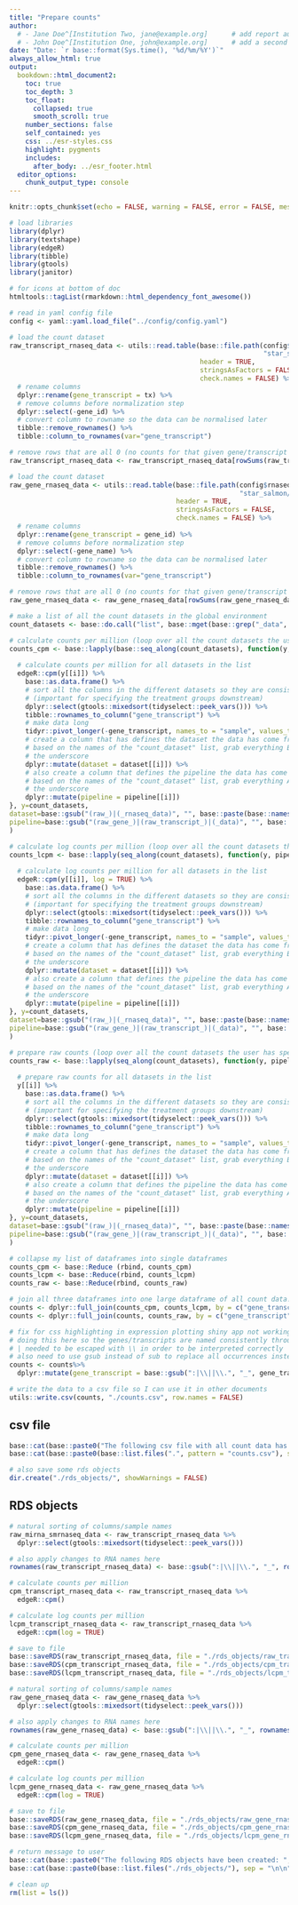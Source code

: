 ```yaml
---
title: "Prepare counts"
author:
  # - Jane Doe^[Institution Two, jane@example.org]      # add report authors (uncomment if using)
  # - John Doe^[Institution One, john@example.org]      # add a second report author (uncomment if using)
date: "Date: `r base::format(Sys.time(), '%d/%m/%Y')`"
always_allow_html: true
output:
  bookdown::html_document2:
    toc: true
    toc_depth: 3
    toc_float:
      collapsed: true
      smooth_scroll: true
    number_sections: false
    self_contained: yes
    css: ../esr-styles.css
    highlight: pygments
    includes:
      after_body: ../esr_footer.html
  editor_options: 
    chunk_output_type: console
---
```




```r
knitr::opts_chunk$set(echo = FALSE, warning = FALSE, error = FALSE, message = FALSE, fig.align = "center")
```

```r
# load libraries
library(dplyr)
library(textshape)
library(edgeR)
library(tibble)
library(gtools)
library(janitor)

# for icons at bottom of doc
htmltools::tagList(rmarkdown::html_dependency_font_awesome())

# read in yaml config file
config <- yaml::yaml.load_file("../config/config.yaml")
```

```r
# load the count dataset
raw_transcript_rnaseq_data <- utils::read.table(base::file.path(config$rnaseq_results_dir,
                                                                "star_salmon/salmon.merged.transcript_counts.tsv"),
                                                header = TRUE,
                                                stringsAsFactors = FALSE,
                                                check.names = FALSE) %>%
  # rename columns
  dplyr::rename(gene_transcript = tx) %>%
  # remove columns before normalization step
  dplyr::select(-gene_id) %>%
  # convert column to rowname so the data can be normalised later
  tibble::remove_rownames() %>%
  tibble::column_to_rownames(var="gene_transcript")

# remove rows that are all 0 (no counts for that given gene/transcript found in any sample)
raw_transcript_rnaseq_data <- raw_transcript_rnaseq_data[rowSums(raw_transcript_rnaseq_data[])>0,]
```

```r
# load the count dataset
raw_gene_rnaseq_data <- utils::read.table(base::file.path(config$rnaseq_results_dir,
                                                          "star_salmon/salmon.merged.gene_counts_length_scaled.tsv"),
                                          header = TRUE,
                                          stringsAsFactors = FALSE,
                                          check.names = FALSE) %>%
  # rename columns
  dplyr::rename(gene_transcript = gene_id) %>%
  # remove columns before normalization step
  dplyr::select(-gene_name) %>%
  # convert column to rowname so the data can be normalised later
  tibble::remove_rownames() %>%
  tibble::column_to_rownames(var="gene_transcript")

# remove rows that are all 0 (no counts for that given gene/transcript found in any sample)
raw_gene_rnaseq_data <- raw_gene_rnaseq_data[rowSums(raw_gene_rnaseq_data[])>0,]
```

```r
# make a list of all the count datasets in the global environment
count_datasets <- base::do.call("list", base::mget(base::grep("_data", base::names(.GlobalEnv), value=TRUE)))

# calculate counts per million (loop over all the count datasets the user has specified)
counts_cpm <- base::lapply(base::seq_along(count_datasets), function(y, pipeline, dataset, i){
  
  # calculate counts per million for all datasets in the list
  edgeR::cpm(y[[i]]) %>%
    base::as.data.frame() %>%
    # sort all the columns in the different datasets so they are consistent among each other
    # (important for specifying the treatment groups downstream)
    dplyr::select(gtools::mixedsort(tidyselect::peek_vars())) %>%
    tibble::rownames_to_column("gene_transcript") %>%
    # make data long
    tidyr::pivot_longer(-gene_transcript, names_to = "sample", values_to = "counts_per_million") %>%
    # create a column that has defines the dataset the data has come from
    # based on the names of the "count_dataset" list, grab everything BEFORE 
    # the underscore
    dplyr::mutate(dataset = dataset[[i]]) %>%
    # also create a column that defines the pipeline the data has come from
    # based on the names of the "count_dataset" list, grab everything AFTER
    # the underscore
    dplyr::mutate(pipeline = pipeline[[i]])
}, y=count_datasets,
dataset=base::gsub("(raw_)|(_rnaseq_data)", "", base::paste(base::names(count_datasets))),
pipeline=base::gsub("(raw_gene_)|(raw_transcript_)|(_data)", "", base::paste(base::names(count_datasets)))
)

# calculate log counts per million (loop over all the count datasets the user has specified)
counts_lcpm <- base::lapply(seq_along(count_datasets), function(y, pipeline, dataset, i){
  
  # calculate log counts per million for all datasets in the list
  edgeR::cpm(y[[i]], log = TRUE) %>%
    base::as.data.frame() %>%
    # sort all the columns in the different datasets so they are consistent among each other
    # (important for specifying the treatment groups downstream)
    dplyr::select(gtools::mixedsort(tidyselect::peek_vars())) %>%
    tibble::rownames_to_column("gene_transcript") %>%
    # make data long
    tidyr::pivot_longer(-gene_transcript, names_to = "sample", values_to = "log_counts_per_million") %>%
    # create a column that has defines the dataset the data has come from
    # based on the names of the "count_dataset" list, grab everything BEFORE 
    # the underscore
    dplyr::mutate(dataset = dataset[[i]]) %>%
    # also create a column that defines the pipeline the data has come from
    # based on the names of the "count_dataset" list, grab everything AFTER
    # the underscore
    dplyr::mutate(pipeline = pipeline[[i]])
}, y=count_datasets,
dataset=base::gsub("(raw_)|(_rnaseq_data)", "", base::paste(base::names(count_datasets))),
pipeline=base::gsub("(raw_gene_)|(raw_transcript_)|(_data)", "", base::paste(base::names(count_datasets)))
)

# prepare raw counts (loop over all the count datasets the user has specified)
counts_raw <- base::lapply(seq_along(count_datasets), function(y, pipeline, dataset, i){
  
  # prepare raw counts for all datasets in the list
  y[[i]] %>%
    base::as.data.frame() %>%
    # sort all the columns in the different datasets so they are consistent among each other
    # (important for specifying the treatment groups downstream)
    dplyr::select(gtools::mixedsort(tidyselect::peek_vars())) %>%
    tibble::rownames_to_column("gene_transcript") %>%
    # make data long
    tidyr::pivot_longer(-gene_transcript, names_to = "sample", values_to = "raw_counts") %>%
    # create a column that has defines the dataset the data has come from
    # based on the names of the "count_dataset" list, grab everything BEFORE 
    # the underscore
    dplyr::mutate(dataset = dataset[[i]]) %>%
    # also create a column that defines the pipeline the data has come from
    # based on the names of the "count_dataset" list, grab everything AFTER
    # the underscore
    dplyr::mutate(pipeline = pipeline[[i]])
}, y=count_datasets,
dataset=base::gsub("(raw_)|(_rnaseq_data)", "", base::paste(base::names(count_datasets))),
pipeline=base::gsub("(raw_gene_)|(raw_transcript_)|(_data)", "", base::paste(base::names(count_datasets)))
)

# collapse my list of dataframes into single dataframes
counts_cpm <- base::Reduce (rbind, counts_cpm)
counts_lcpm <- base::Reduce(rbind, counts_lcpm)
counts_raw <- base::Reduce(rbind, counts_raw)

# join all three dataframes into one large dataframe of all count data!
counts <- dplyr::full_join(counts_cpm, counts_lcpm, by = c("gene_transcript", "sample", "pipeline", "dataset")) 
counts <- dplyr::full_join(counts, counts_raw, by = c("gene_transcript", "sample", "pipeline", "dataset"))

# fix for css highlighting in expression plotting shiny app not working for genes/transcripts/rows with ":", "|" or "."
# doing this here so the genes/transcripts are named consistently throughout all documents
# | needed to be escaped with \\ in order to be interpreted correctly
# also need to use gsub instead of sub to replace all occurrences instead of just the first one
counts <- counts%>%
  dplyr::mutate(gene_transcript = base::gsub(":|\\||\\.", "_", gene_transcript))

# write the data to a csv file so I can use it in other documents
utils::write.csv(counts, "./counts.csv", row.names = FALSE)
```

## csv file

```r
base::cat(base::paste0("The following csv file with all count data has been created: ", "\n\n"))
base::cat(base::paste0(base::list.files(".", pattern = "counts.csv"), sep = "\n\n"))
```

```r
# also save some rds objects
dir.create("./rds_objects/", showWarnings = FALSE)
```

## RDS objects

```r
# natural sorting of columns/sample names
raw_mirna_smrnaseq_data <- raw_transcript_rnaseq_data %>%
  dplyr::select(gtools::mixedsort(tidyselect::peek_vars()))

# also apply changes to RNA names here
rownames(raw_transcript_rnaseq_data) <- base::gsub(":|\\||\\.", "_", rownames(raw_transcript_rnaseq_data))

# calculate counts per million
cpm_transcript_rnaseq_data <- raw_transcript_rnaseq_data %>%
  edgeR::cpm()

# calculate log counts per million
lcpm_transcript_rnaseq_data <- raw_transcript_rnaseq_data %>%
  edgeR::cpm(log = TRUE)

# save to file
base::saveRDS(raw_transcript_rnaseq_data, file = "./rds_objects/raw_transcript_rnaseq_counts.rds")
base::saveRDS(cpm_transcript_rnaseq_data, file = "./rds_objects/cpm_transcript_rnaseq_counts.rds")
base::saveRDS(lcpm_transcript_rnaseq_data, file = "./rds_objects/lcpm_transcript_rnaseq_counts.rds")
```

```r
# natural sorting of columns/sample names
raw_gene_rnaseq_data <- raw_gene_rnaseq_data %>%
  dplyr::select(gtools::mixedsort(tidyselect::peek_vars()))

# also apply changes to RNA names here
rownames(raw_gene_rnaseq_data) <- base::gsub(":|\\||\\.", "_", rownames(raw_gene_rnaseq_data))

# calculate counts per million
cpm_gene_rnaseq_data <- raw_gene_rnaseq_data %>%
  edgeR::cpm()

# calculate log counts per million
lcpm_gene_rnaseq_data <- raw_gene_rnaseq_data %>%
  edgeR::cpm(log = TRUE)

# save to file
base::saveRDS(raw_gene_rnaseq_data, file = "./rds_objects/raw_gene_rnaseq_counts.rds")
base::saveRDS(cpm_gene_rnaseq_data, file = "./rds_objects/cpm_gene_rnaseq_counts.rds")
base::saveRDS(lcpm_gene_rnaseq_data, file = "./rds_objects/lcpm_gene_rnaseq_counts.rds")
```

```r
# return message to user
base::cat(base::paste0("The following RDS objects have been created: ", "\n\n"))
base::cat(base::paste0(base::list.files("./rds_objects/"), sep = "\n\n"))
```

```r
# clean up
rm(list = ls())
```
